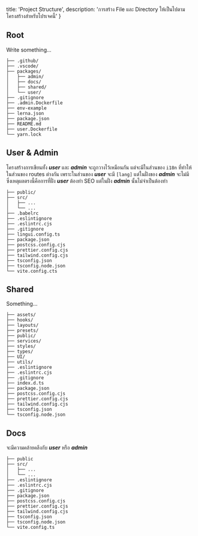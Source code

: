   title: 'Project Structure',
  description: 'การสร้าง File และ Directory ให้เป็นไปตามโครงสร้างสำหรับโปรเจคนี้'
}

## Root

Write something...

```null title="Root"
├── .github/
├── .vscode/
├── packages/
│   ├── admin/
│   ├── docs/
│   ├── shared/
│   └── user/
├── .gitignore
├── .admin.Dockerfile
├── env-example
├── lerna.json
├── package.json
├── README.md
├── user.Dockerfile
└── yarn.lock
```

## User & Admin

โครงสร้างการเขียนทั้ง ***user*** และ ***admin*** จะถูกวางไว้เหมือนกัน แต่จะมีในส่วนของ `i18n` ที่ทำให้ในส่วนของ routes ต่างกัน
เพราะในส่วนของ ***user*** จะมี `[lang]` แต่ในฝั่งของ ***admin*** จะไม่มี ซึ่งเหตุผลตรงนี้คือการที่ฝั่ง ***user*** ต้องทำ SEO แต่ในฝั่ง ***admin*** นั้นไม่จำเป็นต้องทำ

```null title="packages/admin & packages/user"
├── public/
├── src/
│   ├── ...
│   └── ...
├── .babelrc
├── .eslintignore
├── .eslintrc.cjs
├── .gitignore
├── lingui.config.ts
├── package.json
├── postcss.config.cjs
├── prettier.config.cjs
├── tailwind.config.cjs
├── tsconfig.json
├── tsconfig.node.json
└── vite.config.cts
```

## Shared

Something...

```null title="packages/shared"
├── assets/
├── hooks/
├── layouts/
├── presets/
├── public/
├── services/
├── styles/
├── types/
├── UI/
├── utils/
├── .eslintignore
├── .eslintrc.cjs
├── .gitignore
├── index.d.ts
├── package.json
├── postcss.config.cjs
├── prettier.config.cjs
├── tailwind.config.cjs
├── tsconfig.json
└── tsconfig.node.json
```

## Docs

จะมีความคล้ายคลึงกับ ***user*** หรือ ***admin*** 

```null title="packages/docs"
├── public
├── src/
│   ├── ...
│   └── ...
├── .eslintignore
├── .eslintrc.cjs
├── .gitignore
├── package.json
├── postcss.config.cjs
├── prettier.config.cjs
├── tailwind.config.cjs
├── tsconfig.json
├── tsconfig.node.json
└── vite.config.ts
```